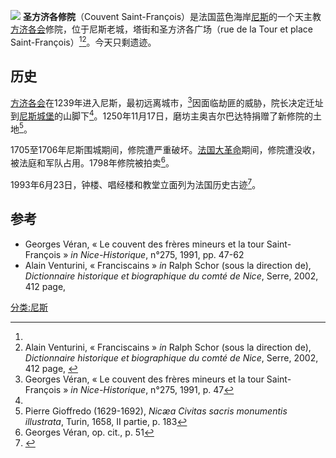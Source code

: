 [[File:Nice_tour_Saint-Francois.jpg|]] 
'''圣方济各修院'''（Couvent Saint-François）是法国蓝色海岸[[尼斯|尼斯]]的一个天主教[[方济各会|方济各会]]修院，位于尼斯老城，塔街和圣方济各广场（rue de la Tour et place Saint-François）<ref name="véran_47"/><ref>Alain Venturini, « Franciscains » ''in'' Ralph Schor (sous la direction de), ''Dictionnaire historique et biographique du comté de Nice'', Serre, 2002, 412 page, {{ISBN|2-86410-366-4}}</ref>。今天只剩遗迹。

== 历史 ==
[[方济各会|方济各会]]在1239年进入尼斯，最初远离城市，<ref name="véran_47">Georges Véran, « Le couvent des frères mineurs et la tour Saint-François » ''in'' ''Nice-Historique'', n°275, 1991, p. 47</ref>因面临劫匪的威胁，院长决定迁址到[[尼斯城堡|尼斯城堡]]的山脚下<ref name="véran_47"/>。1250年11月17日，磨坊主奥吉尔巴达特捐赠了新修院的土地<ref name="Gioffredo">Pierre Gioffredo (1629-1692), ''Nicæa Civitas sacris monumentis illustrata'', Turin, 1658, II partie, p. 183</ref>。

1705至1706年尼斯围城期间，修院遭严重破坏。[[法国大革命|法国大革命]]期间，修院遭没收，被法庭和军队占用。1798年修院被拍卖<ref name="véran_51">Georges Véran, op. cit., p. 51</ref>。

1993年6月23日，钟楼、唱经楼和教堂立面列为法国历史古迹<ref>{{Mérimée|PA00125704}}</ref>。

== 参考 ==
<references />
* Georges Véran, « Le couvent des frères mineurs et la tour Saint-François » ''in'' ''Nice-Historique'', n°275, 1991, pp. 47-62 {{lire en ligne|lien=http://www.nicehistorique.org/vwr/?nav=Index&document=3324}}
* Alain Venturini, « Franciscains » ''in'' Ralph Schor (sous la direction de), ''Dictionnaire historique et biographique du comté de Nice'', Serre, 2002, 412 page, {{ISBN|2-86410-366-4}}
[[分类:尼斯|分类:尼斯]]
